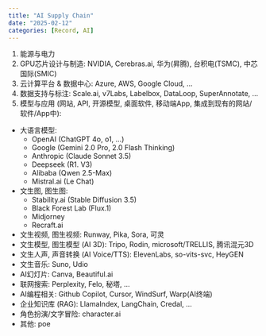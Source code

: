 ```yaml
---
title: "AI Supply Chain"
date: "2025-02-12"
categories: [Record, AI]
---
```


1. 能源与电力
2. GPU芯片设计与制造: NVIDIA, Cerebras.ai, 华为(昇腾), 台积电(TSMC), 中芯国际(SMIC)
3. 云计算平台 & 数据中心: Azure, AWS, Google Cloud, ...
4. 数据支持与标注: Scale.ai, v7Labs, Labelbox, DataLoop, SuperAnnotate, ...
5. 模型与应用 (网站, API, 开源模型, 桌面软件, 移动端App, 集成到现有的网站/软件/App中): 
- 大语言模型: 
  - OpenAI (ChatGPT 4o, o1, ...)
  - Google (Gemini 2.0 Pro, 2.0 Flash Thinking)
  - Anthropic (Claude Sonnet 3.5)
  - Deepseek (R1. V3)
  - Alibaba (Qwen 2.5-Max) 
  - Mistral.ai (Le Chat)
- 文生图, 图生图: 
  - Stability.ai (Stable Diffusion 3.5)
  - Black Forest Lab (Flux.1)
  - Midjorney
  - Recraft.ai
- 文生视频, 图生视频: Runway, Pika, Sora, 可灵
- 文生模型, 图生模型 (AI 3D): Tripo, Rodin, microsoft/TRELLIS, 腾讯混元3D
- 文生人声, 声音转换 (AI Voice/TTS): ElevenLabs, so-vits-svc, HeyGEN
- 文生音乐: Suno, Udio
- AI幻灯片: Canva, Beautiful.ai
- 联网搜索: Perplexity, Felo, 秘塔, ...
- AI编程相关: Github Copilot, Cursor, WindSurf, Warp(AI终端)
- 企业知识库 (RAG): LlamaIndex, LangChain, Credal, ...
- 角色扮演/文字冒险: character.ai
- 其他: poe